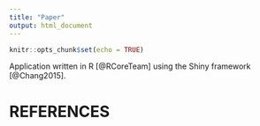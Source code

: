 ```yaml
---
title: "Paper"
output: html_document
---
```


```r
knitr::opts_chunk$set(echo = TRUE)
```

Application written in R [@RCoreTeam] using the Shiny framework [@Chang2015].

# REFERENCES
```
```
